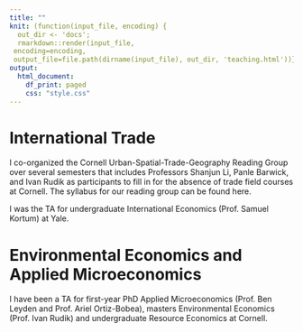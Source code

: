 ---
title: ""
knit: (function(input_file, encoding) {
  out_dir <- 'docs';
  rmarkdown::render(input_file,
 encoding=encoding,
 output_file=file.path(dirname(input_file), out_dir, 'teaching.html'))})
output:
  html_document:
    df_print: paged
    css: "style.css"
---

<left>

<!-- My teaching and diversity statement is available upon request.  -->

# International Trade

I co-organized the Cornell Urban-Spatial-Trade-Geography Reading Group over several semesters that includes Professors Shanjun Li, Panle Barwick, and Ivan Rudik as participants to fill in for the absence of trade field courses at Cornell. The syllabus for our reading group can be found here.

I was the TA for undergraduate International Economics (Prof. Samuel Kortum) at Yale.

# Environmental Economics and Applied Microeconomics

I have been a TA for first-year PhD Applied Microeconomics (Prof. Ben Leyden and Prof. Ariel Ortiz-Bobea), masters Environmental Economics (Prof. Ivan Rudik) and undergraduate Resource Economics at Cornell. 







